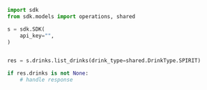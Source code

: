 ```python showLineNumbers copy filename="List Drinks usage example"
import sdk
from sdk.models import operations, shared

s = sdk.SDK(
    api_key="",
)


res = s.drinks.list_drinks(drink_type=shared.DrinkType.SPIRIT)

if res.drinks is not None:
    # handle response
```
